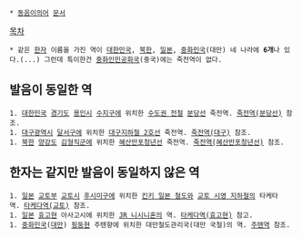  * [[동음이의어]] [[문서]]

[[목차]]

{{{+1 竹田驛 }}}

 * 같은 [[한자]] 이름을 가진 역이 [[대한민국]], [[북한]], [[일본]], [[중화민국]](대만) 네 나라에 '''6개'''나 있다.(...) 그런데 특이한건 [[중화인민공화국]](중국)에는 죽전역이 없다.

== 발음이 동일한 역 ==
 1. [[대한민국]] [[경기도]] [[용인시]] [[수지구]]에 위치한 [[수도권 전철]] [[분당선]] 죽전역. [[죽전역(분당선)]] 참조.
 1. [[대구광역시]] [[달서구]]에 위치한 [[대구지하철 2호선]] 죽전역. [[죽전역(대구)]] 참조.
 1. [[북한]] [[양강도]] [[김형직군]]에 위치한 [[혜산만포청년선]] 죽전역. [[죽전역(혜산만포청년선)]] 참조.

== 한자는 같지만 발음이 동일하지 않은 역 ==
 1. [[일본]] [[교토]]부 [[교토]]시 [[후시미구]]에 위치한 [[킨키 일본 철도]]와 [[교토 시영 지하철]]의 타케타역. [[타케다역(교토)]] 참조.
 1. [[일본]] [[효고]]현 아사고시에 위치한 [[JR 니시니혼]]의 역. [[타케다역(효고현)]] 참고.
 1. [[중화민국]]([[대만]]) [[핑둥]]현 주톈향에 위치한 대만철도관리국(대만 국철)의 역. [[주톈역]] 참조.
